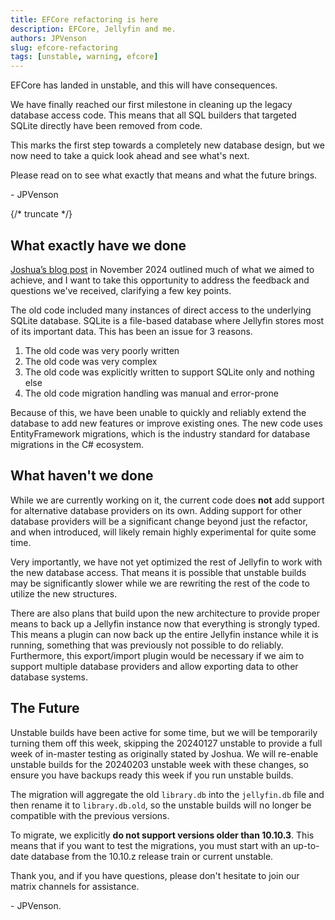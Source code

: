 ```yaml
---
title: EFCore refactoring is here
description: EFCore, Jellyfin and me.
authors: JPVenson
slug: efcore-refactoring
tags: [unstable, warning, efcore]
---
```


EFCore has landed in unstable, and this will have consequences.

We have finally reached our first milestone in cleaning up the legacy database access code. This means that all SQL builders that targeted SQLite directly have been removed from code.  

This marks the first step towards a completely new database design, but we now need to take a quick look ahead and see what's next.

Please read on to see what exactly that means and what the future brings.

\- JPVenson

{/* truncate */}

## What exactly have we done

[Joshua’s blog post](../../2024/11-03-efcore-refactoring-incoming/index.mdx) in November 2024 outlined much of what we aimed to achieve, and I want to take this opportunity to address the feedback and questions we've received, clarifying a few key points.  

The old code included many instances of direct access to the underlying SQLite database.
SQLite is a file-based database where Jellyfin stores most of its important data.
This has been an issue for 3 reasons.
1. The old code was very poorly written
2. The old code was very complex
3. The old code was explicitly written to support SQLite only and nothing else
4. The old code migration handling was manual and error-prone

Because of this, we have been unable to quickly and reliably extend the database to add new features or improve existing ones. The new code uses EntityFramework migrations, which is the industry standard for database migrations in the C# ecosystem.  

## What haven't we done

While we are currently working on it, the current code does __not__ add support for alternative database providers on its own. 
Adding support for other database providers will be a significant change beyond just the refactor, and when introduced, will likely remain highly experimental for quite some time.  

Very importantly, we have not yet optimized the rest of Jellyfin to work with the new database access. That means it is possible that unstable builds may be significantly slower while we are rewriting the rest of the code to utilize the new structures.  

There are also plans that build upon the new architecture to provide proper means to back up a Jellyfin instance now that everything is strongly typed. This means a plugin can now back up the entire Jellyfin instance while it is running, something that was previously not possible to do reliably.
Furthermore, this export/import plugin would be necessary if we aim to support multiple database providers and allow exporting data to other database systems.

## The Future

Unstable builds have been active for some time, but we will be temporarily turning them off this week, skipping the 20240127 unstable to provide a full week of in-master testing as originally stated by Joshua. We will re-enable unstable builds for the 20240203 unstable week with these changes, so ensure you have backups ready this week if you run unstable builds.

The migration will aggregate the old `library.db` into the `jellyfin.db` file and then rename it to `library.db.old`, so the unstable builds will no longer be compatible with the previous versions.  

To migrate, we explicitly __do not support versions older than 10.10.3__. This means that if you want to test the migrations, you must start with an up-to-date database from the 10.10.z release train or current unstable.

Thank you, and if you have questions, please don't hesitate to join our matrix channels for assistance.  


\- JPVenson.

